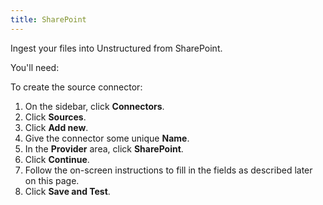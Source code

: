 ```yaml
---
title: SharePoint 
---
```


Ingest your files into Unstructured from SharePoint.

You'll need: 


<SharePointPrerequisites />

To create the source connector:

1. On the sidebar, click **Connectors**.
2. Click **Sources**.
3. Click **Add new**.
4. Give the connector some unique **Name**.
5. In the **Provider** area, click **SharePoint**.
6. Click **Continue**. 
7. Follow the on-screen instructions to fill in the fields as described later on this page.
8. Click **Save and Test**.


<SharePointFields />